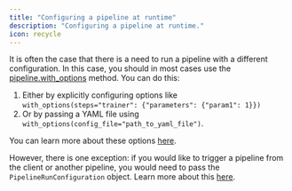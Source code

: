 ```yaml
---
title: "Configuring a pipeline at runtime"
description: "Configuring a pipeline at runtime."
icon: recycle
---
```


It is often the case that there is a need to run a pipeline with a different configuration. In this case, you should in most cases use the [pipeline.with\_options](/v/0.66.0/usage/project-setup/use-configuration-files) method. You can do this:

1. Either by explicitly configuring options like `with_options(steps="trainer": {"parameters": {"param1": 1}})`
2. Or by passing a YAML file using `with_options(config_file="path_to_yaml_file")`.

You can learn more about these options [here](/v/0.66.0/usage/project-setup/use-configuration-files).

However, there is one exception: if you would like to trigger a pipeline from the client or another pipeline, you would need to pass the `PipelineRunConfiguration` object. Learn more about this [here](/v/0.66.0/usage/pipelines/trigger-pipelines/trigger-a-pipeline-from-another).
<CardGroup cols={2}>
 <Card title="Using config files" icon="gear" href="/v/0.66.0/usage/project-setup/use-configuration-files" horizontal />
</CardGroup>

